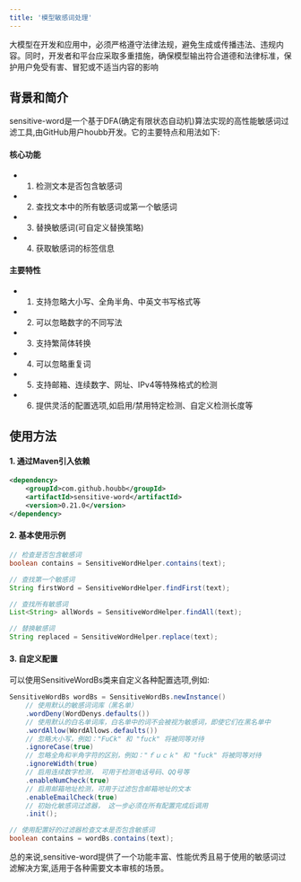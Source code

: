 ```yaml
---
title: '模型敏感词处理'
---
```


大模型在开发和应用中，必须严格遵守法律法规，避免生成或传播违法、违规内容。同时，开发者和平台应采取多重措施，确保模型输出符合道德和法律标准，保护用户免受有害、冒犯或不适当内容的影响


## 背景和简介

sensitive-word是一个基于DFA(确定有限状态自动机)算法实现的高性能敏感词过滤工具,由GitHub用户houbb开发。它的主要特点和用法如下:


#### 核心功能

- 1. 检测文本是否包含敏感词
- 2. 查找文本中的所有敏感词或第一个敏感词
- 3. 替换敏感词(可自定义替换策略)
- 4. 获取敏感词的标签信息

#### 主要特性

- 1. 支持忽略大小写、全角半角、中英文书写格式等
- 2. 可以忽略数字的不同写法
- 3. 支持繁简体转换
- 4. 可以忽略重复词
- 5. 支持邮箱、连续数字、网址、IPv4等特殊格式的检测
- 6. 提供灵活的配置选项,如启用/禁用特定检测、自定义检测长度等

## 使用方法

#### 1. 通过Maven引入依赖

```xml
<dependency>
    <groupId>com.github.houbb</groupId>
    <artifactId>sensitive-word</artifactId>
    <version>0.21.0</version>
</dependency>
```

#### 2. 基本使用示例

```java
// 检查是否包含敏感词
boolean contains = SensitiveWordHelper.contains(text);

// 查找第一个敏感词
String firstWord = SensitiveWordHelper.findFirst(text);

// 查找所有敏感词
List<String> allWords = SensitiveWordHelper.findAll(text);

// 替换敏感词
String replaced = SensitiveWordHelper.replace(text);
```

#### 3. 自定义配置

可以使用SensitiveWordBs类来自定义各种配置选项,例如:

```java
SensitiveWordBs wordBs = SensitiveWordBs.newInstance()
    // 使用默认的敏感词词库（黑名单）
    .wordDeny(WordDenys.defaults())
    // 使用默认的白名单词库，白名单中的词不会被视为敏感词，即使它们在黑名单中
    .wordAllow(WordAllows.defaults())
    // 忽略大小写，例如："FuCk" 和 "fuck" 将被同等对待
    .ignoreCase(true)
    // 忽略全角和半角字符的区别，例如："ｆｕｃｋ" 和 "fuck" 将被同等对待
    .ignoreWidth(true)
    // 启用连续数字检测， 可用于检测电话号码、QQ号等
    .enableNumCheck(true)
    // 启用邮箱地址检测，可用于过滤包含邮箱地址的文本
    .enableEmailCheck(true)
    // 初始化敏感词过滤器， 这一步必须在所有配置完成后调用
    .init();

// 使用配置好的过滤器检查文本是否包含敏感词
boolean contains = wordBs.contains(text);
```

总的来说,sensitive-word提供了一个功能丰富、性能优秀且易于使用的敏感词过滤解决方案,适用于各种需要文本审核的场景。